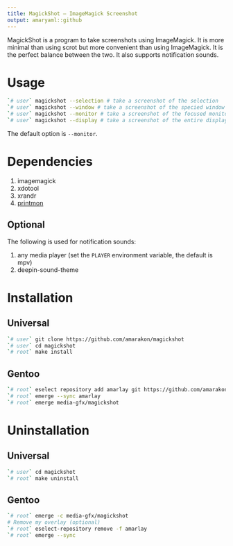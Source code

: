 ```yaml
---
title: MagickShot – ImageMagick Screenshot
output: amaryaml::github
---
```


MagickShot is a program to take screenshots using ImageMagick.
It is more minimal than using scrot but more convenient than using ImageMagick.
It is the perfect balance between the two.
It also supports notification sounds.

# Usage

```sh
`# user` magickshot --selection # take a screenshot of the selection
`# user` magickshot --window # take a screenshot of the specied window (default is focused window)
`# user` magickshot --monitor # take a screenshot of the focused monitor
`# user` magickshot --display # take a screenshot of the entire display
```

The default option is `--monitor`.

# Dependencies

#. imagemagick
#. xdotool
#. xrandr
#. [printmon](https://github.com/amarakon/printmon)

## Optional

The following is used for notification sounds:

#. any media player (set the `PLAYER` environment variable, the default is mpv)
#. deepin-sound-theme

# Installation

## Universal

```sh
`# user` git clone https://github.com/amarakon/magickshot
`# user` cd magickshot
`# root` make install
```

## Gentoo

```sh
`# root` eselect repository add amarlay git https://github.com/amarakon/amarlay
`# root` emerge --sync amarlay
`# root` emerge media-gfx/magickshot
```

# Uninstallation

## Universal

```sh
`# user` cd magickshot
`# root` make uninstall
```

## Gentoo

```sh
`# root` emerge -c media-gfx/magickshot
# Remove my overlay (optional)
`# root` eselect-repository remove -f amarlay
`# root` emerge --sync
```
